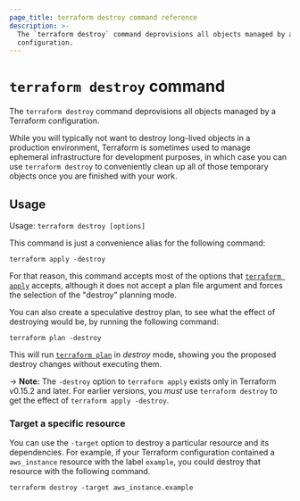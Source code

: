 ```yaml
---
page_title: terraform destroy command reference
description: >-
  The `terraform destroy` command deprovisions all objects managed by a Terraform
  configuration.
---
```


# `terraform destroy` command

The `terraform destroy` command deprovisions all objects managed by a Terraform configuration.

While you will typically not want to destroy long-lived objects in a production
environment, Terraform is sometimes used to manage ephemeral infrastructure
for development purposes, in which case you can use `terraform destroy` to
conveniently clean up all of those temporary objects once you are finished
with your work.

## Usage

Usage: `terraform destroy [options]`

This command is just a convenience alias for the following command:

```
terraform apply -destroy
```

For that reason, this command accepts most of the options that
[`terraform apply`](/terraform/cli/commands/apply) accepts, although it does
not accept a plan file argument and forces the selection of the "destroy"
planning mode.

You can also create a speculative destroy plan, to see what the effect of
destroying would be, by running the following command:

```
terraform plan -destroy
```

This will run [`terraform plan`](/terraform/cli/commands/plan) in _destroy_ mode, showing
you the proposed destroy changes without executing them.

-> **Note:** The `-destroy` option to `terraform apply` exists only in
Terraform v0.15.2 and later. For earlier versions, you _must_ use
`terraform destroy` to get the effect of `terraform apply -destroy`.

### Target a specific resource

You can use the `-target` option to destroy a particular resource and its dependencies. For example, if your Terraform configuration contained a `aws_instance` resource with the label `example`, you could destroy that resource with the following command. 

```
terraform destroy -target aws_instance.example
```
